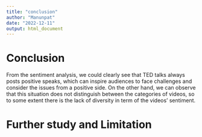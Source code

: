 ```yaml
---
title: "conclusion"
author: "Manunpat"
date: "2022-12-11"
output: html_document
---
```


# Conclusion      

From the sentiment analysis, we could clearly see that TED talks always posts positive speaks, which can inspire audiences to face challenges and consider the issues from a positive side. On the other hand, we can observe that this situation does not distinguish between the categories of videos, so to some extent there is the lack of diversity in term of the videos' sentiment.    

# Further study and Limitation
